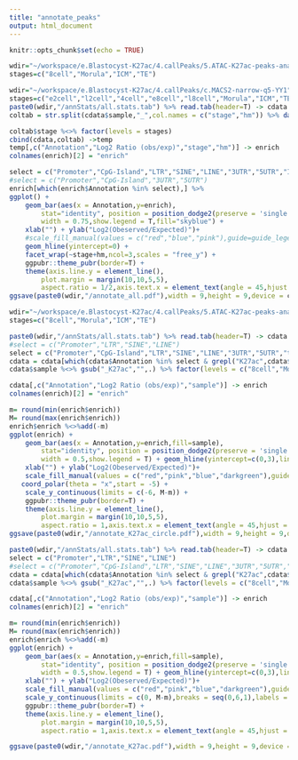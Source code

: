 ```yaml
---
title: "annotate_peaks"
output: html_document
---
```


```r
knitr::opts_chunk$set(echo = TRUE)
```

```r
wdir="~/workspace/e.Blastocyst-K27ac/4.callPeaks/5.ATAC-K27ac-peaks-analysis"
stages=c("8cell","Morula","ICM","TE")

wdir="~/workspace/e.Blastocyst-K27ac/4.callPeaks/c.MACS2-narrow-q5-YY1"
stages=c("e2cell","l2cell","4cell","e8cell","l8cell","Morula","ICM","TE")
paste0(wdir,"/annStats/all.stats.tab") %>% read.tab(header=T) -> cdata
coltab = str.split(cdata$sample,"_",col.names = c("stage","hm")) %>% data.table()

coltab$stage %<>% factor(levels = stages)
cbind(cdata,coltab) ->temp
temp[,c("Annotation","Log2 Ratio (obs/exp)","stage","hm")] -> enrich
colnames(enrich)[2] = "enrich"

select = c("Promoter","CpG-Island","LTR","SINE","LINE","3UTR","5UTR","Intergenic","tRNA","Exon","Intron","rRNA")
#select = c("Promoter","CpG-Island","3UTR","5UTR")
enrich[which(enrich$Annotation %in% select),] %>%
ggplot() +
    geom_bar(aes(x = Annotation,y=enrich),
        stat="identity", position = position_dodge2(preserve = 'single'),
        width = 0.75,show.legend = T,fill="skyblue") +
    xlab("") + ylab("Log2(Obeserved/Expected)")+
    #scale_fill_manual(values = c("red","blue","pink"),guide=guide_legend(title = "")) +
    geom_hline(yintercept=0) +
    facet_wrap(~stage+hm,ncol=3,scales = "free_y") +
    ggpubr::theme_pubr(border=T) +
    theme(axis.line.y = element_line(),
        plot.margin = margin(10,10,5,5),
        aspect.ratio = 1/2,axis.text.x = element_text(angle = 45,hjust = 1))
ggsave(paste0(wdir,"/annotate_all.pdf"),width = 9,height = 9,device = cairo_pdf)
```

```r
wdir="~/workspace/e.Blastocyst-K27ac/4.callPeaks/5.ATAC-K27ac-peaks-analysis"
stages=c("8cell","Morula","ICM","TE")

paste0(wdir,"/annStats/all.stats.tab") %>% read.tab(header=T) -> cdata
#select = c("Promoter","LTR","SINE","LINE")
select = c("Promoter","CpG-Island","LTR","SINE","LINE","3UTR","5UTR","tRNA","Exon","Intron","rRNA")
cdata = cdata[which(cdata$Annotation %in% select & grepl("K27ac",cdata$sample)),]
cdata$sample %<>% gsub("_K27ac","",.) %>% factor(levels = c("8cell","Morula","ICM","TE"))

cdata[,c("Annotation","Log2 Ratio (obs/exp)","sample")] -> enrich
colnames(enrich)[2] = "enrich"

m= round(min(enrich$enrich))
M= round(max(enrich$enrich))
enrich$enrich %<>%add(-m)
ggplot(enrich) +
    geom_bar(aes(x = Annotation,y=enrich,fill=sample),
        stat="identity", position = position_dodge2(preserve = 'single'),
        width = 0.5,show.legend = T) + geom_hline(yintercept=c(0,3),linetype="dashed") +
    xlab("") + ylab("Log2(Obeserved/Expected)")+
    scale_fill_manual(values = c("red","pink","blue","darkgreen"),guide=guide_legend(title = "")) +
   coord_polar(theta = "x",start = -5) +
    scale_y_continuous(limits = c(-6, M-m)) +
    ggpubr::theme_pubr(border=T) +
    theme(axis.line.y = element_line(),
        plot.margin = margin(10,10,5,5),
        aspect.ratio = 1,axis.text.x = element_text(angle = 45,hjust = 1))
ggsave(paste0(wdir,"/annotate_K27ac_circle.pdf"),width = 9,height = 9,device = cairo_pdf)

paste0(wdir,"/annStats/all.stats.tab") %>% read.tab(header=T) -> cdata
select = c("Promoter","LTR","SINE","LINE")
#select = c("Promoter","CpG-Island","LTR","SINE","LINE","3UTR","5UTR","Intergenic","tRNA","Exon","Intron","rRNA")
cdata = cdata[which(cdata$Annotation %in% select & grepl("K27ac",cdata$sample)),]
cdata$sample %<>% gsub("_K27ac","",.) %>% factor(levels = c("8cell","Morula","ICM","TE"))

cdata[,c("Annotation","Log2 Ratio (obs/exp)","sample")] -> enrich
colnames(enrich)[2] = "enrich"

m= round(min(enrich$enrich))
M= round(max(enrich$enrich))
enrich$enrich %<>%add(-m)
ggplot(enrich) +
    geom_bar(aes(x = Annotation,y=enrich,fill=sample),
        stat="identity", position = position_dodge2(preserve = 'single'),
        width = 0.5,show.legend = T) + geom_hline(yintercept=c(0,3),linetype="dashed") +
    xlab("") + ylab("Log2(Obeserved/Expected)")+
    scale_fill_manual(values = c("red","pink","blue","darkgreen"),guide=guide_legend(title = "")) +
    scale_y_continuous(limits = c(0, M-m),breaks = seq(0,6,1),labels = seq(-3,3,1)) +
    ggpubr::theme_pubr(border=T) +
    theme(axis.line.y = element_line(),
        plot.margin = margin(10,10,5,5),
        aspect.ratio = 1,axis.text.x = element_text(angle = 45,hjust = 1))

ggsave(paste0(wdir,"/annotate_K27ac.pdf"),width = 9,height = 9,device = cairo_pdf)

```

